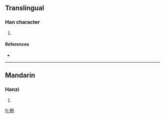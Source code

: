 ==Translingual==

===Han character===
{{Han char|rn=61|rad=心|as=21|sn=25|four=|canj=XX卜金心 (XXYCP), 卜金心 (YCP)}}

# {{defn|Han|sort=心21}}

====References====
* {{Han ref|kx=0409.270|dkj=11521|dj=0751.280|hdz=42372.230|uh=6205|ud=25093}}

----

==Mandarin==

===Hanzi===
{{cmn-hanzi|pin=[[gàng]] ([[gang4]])|wg=kang<sup>4</sup>}}

# {{defn|Mandarin}}

[[fr:戅]]